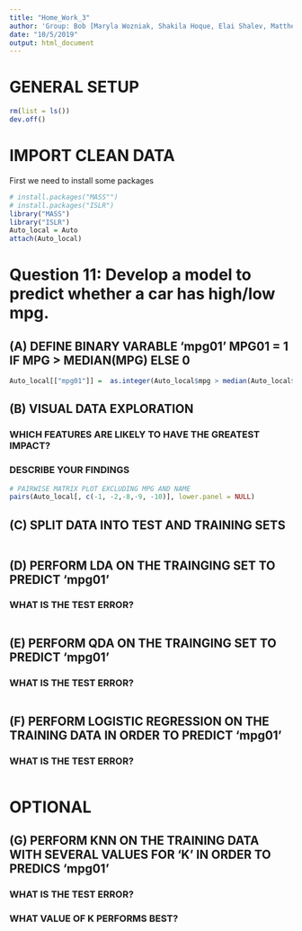 ```yaml
---
title: "Home_Work_3"
author: 'Group: Bob [Maryla Wozniak, Shakila Hoque, Elai Shalev, Matthew Perez]'
date: "10/5/2019"
output: html_document
---
```

# GENERAL SETUP

```r
rm(list = ls())
dev.off()
```

# IMPORT CLEAN DATA

First we need to install some packages

```r
# install.packages("MASS"")
# install.packages("ISLR")
library("MASS")
library("ISLR")
Auto_local = Auto
attach(Auto_local)
```

\break
# Question 11: Develop a model to predict whether a car has high/low mpg.
## (A) DEFINE BINARY VARABLE 'mpg01' MPG01 = 1 IF MPG > MEDIAN(MPG) ELSE 0

```r
Auto_local[["mpg01"]] =  as.integer(Auto_local$mpg > median(Auto_local$mpg))
```

## (B) VISUAL DATA EXPLORATION
### WHICH FEATURES ARE LIKELY TO HAVE THE GREATEST IMPACT? 
### DESCRIBE YOUR FINDINGS

```r
# PAIRWISE MATRIX PLOT EXCLUDING MPG AND NAME
pairs(Auto_local[, c(-1, -2,-8,-9, -10)], lower.panel = NULL)


```

## (C) SPLIT DATA INTO TEST AND TRAINING SETS

```r

```

## (D) PERFORM LDA ON THE TRAINGING SET TO PREDICT 'mpg01' 
### WHAT IS THE TEST ERROR?

```r

```

## (E) PERFORM QDA ON THE TRAINGING SET TO PREDICT 'mpg01' 
### WHAT IS THE TEST ERROR?

```r

```

## (F) PERFORM LOGISTIC REGRESSION ON THE TRAINING DATA IN ORDER TO PREDICT 'mpg01'
### WHAT IS THE TEST ERROR?

```r

```

# OPTIONAL
## (G) PERFORM KNN ON THE TRAINING DATA WITH SEVERAL VALUES FOR 'K' IN ORDER TO PREDICS 'mpg01' 
### WHAT IS THE TEST ERROR?
### WHAT VALUE OF K PERFORMS BEST?

```r

```
